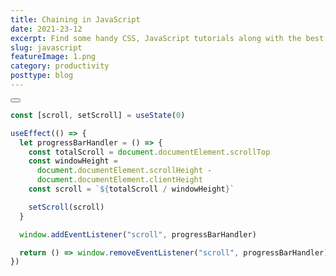 ```yaml
---
title: Chaining in JavaScript
date: 2021-23-12
excerpt: Find some handy CSS, JavaScript tutorials along with the best resources to get started with front-end development! Get Started Now
slug: javascript
featureImage: 1.png
category: productivity
posttype: blog
---
```


<Button children="CLICK ME" href="/blog"></Button>

```javascript
const [scroll, setScroll] = useState(0)

useEffect(() => {
  let progressBarHandler = () => {
    const totalScroll = document.documentElement.scrollTop
    const windowHeight =
      document.documentElement.scrollHeight -
      document.documentElement.clientHeight
    const scroll = `${totalScroll / windowHeight}`

    setScroll(scroll)
  }

  window.addEventListener("scroll", progressBarHandler)

  return () => window.removeEventListener("scroll", progressBarHandler)
})
```

